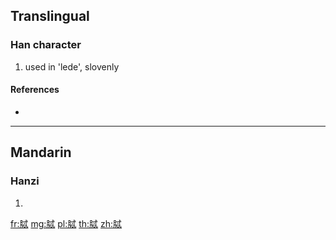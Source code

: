 {{character info/new}}
==Translingual==

===Han character===
{{Han char|rn=130|rad=肉|as=07|sn=11|four=|canj=BIPP}}

# used in 'lede', slovenly

====References====
* {{Han ref|kx=0984.020|dkj=29529|hdz=32077.070|uh=8126|ud=33062}}

----

==Mandarin==

===Hanzi===
{{cmn-hanzi|pin=[[de]], [[te]], [[tè]]|wg=}}

# {{defn|lang=cmn|sort=肉07}}

[[fr:脦]]
[[mg:脦]]
[[pl:脦]]
[[th:脦]]
[[zh:脦]]